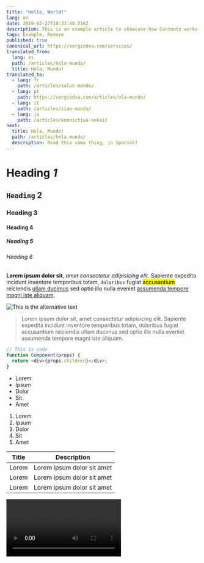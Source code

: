 ```yaml
---
title: "Hello, World!"
lang: en
date: 2019-02-27T18:33:48.516Z
description: This is an example article to showcase how Contentz works
tags: Example, Remove
published: true
canonical_url: https://sergiodxa.com/services/
translated_from:
  lang: es
  path: /articles/hola-mundo/
  title: Hola, Mundo!
translated_to:
  - lang: fr
    path: /articles/salut-monde/
  - lang: pt
    path: https://sergiodxa.com/articles/ola-mundo/
  - lang: it
    path: /articles/ciao-mondo/
  - lang: ja
    path: /articles/konnichiwa-sekai/
next:
  title: Hola, Mundo!
  path: /articles/hola-mundo/
  description: Read this same thing, in Spanish!
---
```



# Heading _1_

## `Heading` 2

### Heading 3

#### Heading 4

##### Heading 5

###### Heading 6

**Lorem ipsum dolor sit**, _amet consectetur adipisicing elit_. Sapiente expedita incidunt inventore temporibus totam, `doloribus` fugiat <mark>accusantium</mark> reiciendis [ullam ducimus](https://able.co) sed optio illo nulla eveniet [assumenda tempore magni iste aliquam](/articles/test-2).

![This is the alternative text](https://sergiodxa.com/static/avatar.jpg "This is the title and caption of the image")

> Lorem ipsum dolor sit, amet consectetur adipisicing elit. Sapiente expedita incidunt inventore temporibus totam, doloribus fugiat accusantium reiciendis ullam ducimus sed optio illo nulla eveniet assumenda tempore magni iste aliquam.

```js
// This is code
function Component(props) {
  return <div>{props.children}</div>;
}
```

- Lorem
- Ipsum
- Dolor
- Sit
- Amet

1. Lorem
2. Ipsum
3. Dolor
4. Sit
5. Amet

| Title | Description                |
| ----- | -------------------------- |
| Lorem | Lorem ipsum dolor sit amet |
| Lorem | Lorem ipsum dolor sit amet |
| Lorem | Lorem ipsum dolor sit amet |

<Video youtube="dQw4w9WgXcQ" caption="Never gonna give you up de Rick Astley" />
